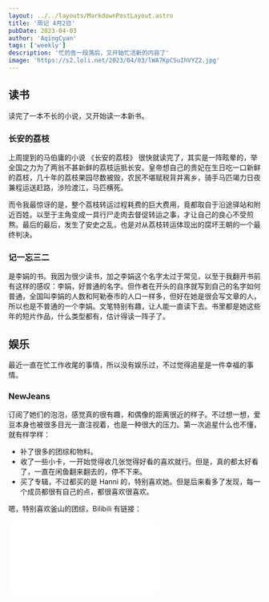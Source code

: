 ```yaml
---
layout: ../../layouts/MarkdownPostLayout.astro
title: '周记 4月2日'
pubDate: 2023-04-03
author: 'AqingCyan'
tags: ['weekly']
description: '忙的告一段落后，又开始忙活新的内容了'
image: 'https://s2.loli.net/2023/04/03/lWA7KpCSuIhVYZ2.jpg'
---
```


## 读书

读完了一本不长的小说，又开始读一本新书。

### 长安的荔枝

上周提到的马伯庸的小说 《长安的荔枝》 很快就读完了，其实是一阵眩晕的，举全国之力为了两翁不甚新鲜的荔枝运抵长安。皇帝想自己的贵妃在生日吃一口新鲜的荔枝，几十年的荔枝果园尽数被毁，农民不堪赋税背井离乡，骑手马匹竭力日夜兼程运送赶路，涉险渡江，马匹横死。

而令我最惊讶的是，整个荔枝转运过程耗费的巨大费用，竟都取自于沿途驿站和附近百姓。以至于主角变成一具行尸走肉去督促转运之事，才让自己的良心不受煎熬。最后的最后，发生了安史之乱，也是对从荔枝转运体现出的腐坏王朝的一个最终判决。

### 记一忘三二

是李娟的书。我因为很少读书，加之李娟这个名字太过于常见，以至于我翻开书前有这样的感叹：李娟，好普通的名字。但作者在开头的自序就写到自己的名字如何普通，全国叫李娟的人数和阿勒泰市的人口一样多，但好在她是很会写文章的人，所以也是不普通的一个李娟。文笔特别有趣，让人能一直读下去。书里都是她这些年的短片作品，什么类型都有，估计得读一阵子了。

## 娱乐

最近一直在忙工作收尾的事情，所以没有娱乐过，不过觉得追星是一件幸福的事情。

### NewJeans

订阅了她们的泡泡，感觉真的很有趣，和偶像的距离很近的样子。不过想一想，爱豆本身也被很多目光一直注视着，也是一种很大的压力。第一次追星什么也不懂，就有样学样：

- 补了很多的团综和物料。
- 收了一些小卡，一开始觉得收几张觉得好看的喜欢就行。但是，真的都太好看了，一直在闲鱼翻来翻去的，停不下来。
- 买了专辑，不过都买的是 Hanni 的，特别喜欢她。但是后来看多了发现，每一个成员都很有自己的点，都很喜欢很喜欢。

嗯，特别喜欢釜山的团综，Bilibili 有链接：

<iframe
  src="//player.bilibili.com/player.html?aid=774211629&bvid=BV1u14y1j714&cid=865723719&page=1"
  scrolling="no"
  border="0"
  frameborder="no"
  framespacing="0"
  allowfullscreen="true"
/>

### 索尼罪该万死

我的 PSN 会员在四月份就到期了，我想着等我发工资后，并且我不忙的时候（有时间玩游戏）在续订。毕竟高级会员一年要 500 块，虽然赠送的游戏一款的价值就抵过了会员费用，但我没时间玩一样在浪费。

可就在周六，愚人节当天，索尼给我开了一个天大玩笑，直接自动续费了。索尼真是罪恶滔天，怨声载道，罪不容诛。

## 工作

都收尾了，我的并行工作们。不过上线的事情也是一波三折，并且有一点技术债在里面。我虽然写的是 TypeScript ，但是当时着急，有一些 `// @ts-ignore` 在代码里。

另外，最近做的项目业务上还蛮复杂的，我得好好写一写文档来方便后续的人维护。我未来的行事准则就是：不预支未来，和不欠债。

### AIGC 大赛

现在 AI 浪潮这么大，公司也考虑用 AI 进行大提效，这是必然的事情，我们公司进入的很早，我还是蛮开心的。并且举办了比赛，希望我们能借助 AI 做一些很有用的事情，所以未来的半周，有很多的事情要放在这上面了。

## 技术

没什么长进，打算学习 macOS 开发。希望 4 月能有一些成果能沉淀出来。

说实话，真的感觉最近挺累的，我也一直在给自己找事情做，属于闲不下来的类型。不过我真的希望我的忙碌是能对我自己有价值的，本周没有学习任何东西，令我烦躁。不过我也觉得什么时候都不能让自己内耗，每在这个乱八七糟的世界里过一天，就是这一天的英雄。

![IMG_8823.jpeg](https://s2.loli.net/2023/04/03/lWA7KpCSuIhVYZ2.jpg)
